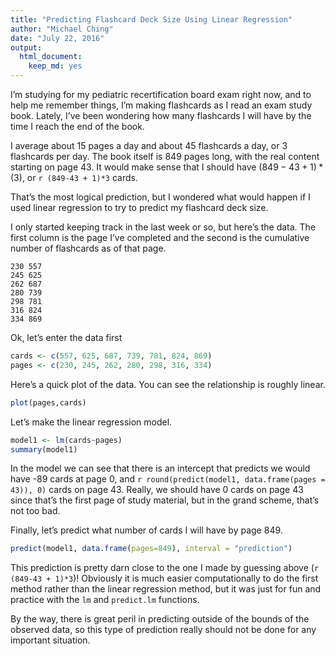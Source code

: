 ```yaml
---
title: "Predicting Flashcard Deck Size Using Linear Regression"
author: "Michael Ching"
date: "July 22, 2016"
output: 
  html_document: 
    keep_md: yes
---
```


I'm studying for my pediatric recertification board exam right now, and to help me remember things, I'm making flashcards as I read an exam study book. Lately, I've been wondering how many flashcards I will have by the time I reach the end of the book. 

I average about 15 pages a day and about 45 flashcards a day, or 3 flashcards per day. The book itself is 849 pages long, with the real content starting on page 43. It would make sense that I should have $(849 - 43 + 1)*(3)$, or `r (849-43 + 1)*3` cards. 

That's the most logical prediction, but I wondered what would happen if I used linear regression to try to predict my flashcard deck size.

I only started keeping track in the last week or so, but here's the data. The first column is the page I've completed and the second is the cumulative number of flashcards as of that page.

```
230	557
245	625
262	687
280	739
298	781
316	824
334	869
```

Ok, let's enter the data first 
```r
cards <- c(557, 625, 687, 739, 781, 824, 869)
pages <- c(230, 245, 262, 280, 298, 316, 334)
```

Here's a quick plot of the data. You can see the relationship is roughly linear.
```r
plot(pages,cards)
```

Let's make the linear regression model. 
```r
model1 <- lm(cards~pages)
summary(model1)
```
In the model we can see that there is an intercept that predicts we would have -89 cards at page 0, and `r round(predict(model1, data.frame(pages = 43)), 0)` cards on page 43. Really, we should have 0 cards on page 43 since that's the first page of study material, but in the grand scheme, that's not too bad.

Finally, let's predict what number of cards I will have by page 849.

```r
predict(model1, data.frame(pages=849), interval = "prediction")
```

This prediction is pretty darn close to the one I made by guessing above (`r (849-43 + 1)*3`)! Obviously it is much easier computationally to do the first method rather than the linear regression method, but it was just for fun and practice with the `lm` and `predict.lm` functions.

By the way, there is great peril in predicting outside of the bounds of the observed data, so this type of prediction really should not be done for any important situation.

